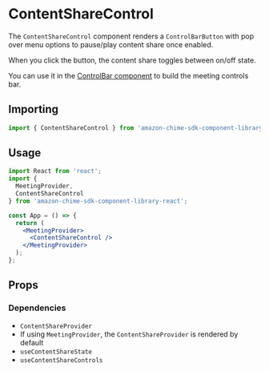 
<Meta title="SDK Components/MeetingControls/ContentShareControl" />

# ContentShareControl

The `ContentShareControl` component renders a `ControlBarButton` with pop over menu options to pause/play content share once enabled.

When you click the button, the content share toggles between on/off state.

You can use it in the [ControlBar component](/docs/ui-components-controlbar--control-bar) to build the meeting controls bar.

## Importing

```javascript
import { ContentShareControl } from 'amazon-chime-sdk-component-library-react';
```

## Usage

```jsx
import React from 'react';
import {
  MeetingProvider,
  ContentShareControl
} from 'amazon-chime-sdk-component-library-react';

const App = () => {
  return (
    <MeetingProvider>
      <ContentShareControl />
    </MeetingProvider>
  );
};
```

## Props

<Props of={ContentShareControl} />

### Dependencies

- `ContentShareProvider`
- If using `MeetingProvider`, the `ContentShareProvider` is rendered by default
- `useContentShareState`
- `useContentShareControls`
